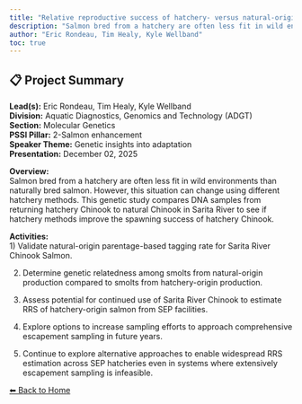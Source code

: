 ---
title: "Relative reproductive success of hatchery- versus natural-origin salmon in Canadian integrated populations"
description: "Salmon bred from a hatchery are often less fit in wild environments than naturally bred salmon. However, this situation can change using different hatchery methods. This genetic study compares DNA samples from returning hatchery Chinook to natural Chinook in Sarita River to see if hatchery methods improve the spawning success of hatchery Chinook."
author: "Eric Rondeau, Tim Healy, Kyle Wellband"
toc: true
---

## 📋 Project Summary

**Lead(s):** Eric Rondeau, Tim Healy, Kyle Wellband  
**Division:** Aquatic Diagnostics, Genomics and Technology (ADGT)  
**Section:** Molecular Genetics  
**PSSI Pillar:** 2-Salmon enhancement  
**Speaker Theme:** Genetic insights into adaptation  
**Presentation:** December 02, 2025  

**Overview:**  
Salmon bred from a hatchery are often less fit in wild environments than naturally bred salmon. However, this situation can change using different hatchery methods. This genetic study compares DNA samples from returning hatchery Chinook to natural Chinook in Sarita River to see if hatchery methods improve the spawning success of hatchery Chinook.   

**Activities:**  
1) Validate natural-origin parentage-based tagging rate for Sarita River Chinook Salmon.
2) Determine genetic relatedness among smolts from natural-origin production compared to smolts from hatchery-origin production.
3) Assess potential for continued use of Sarita River Chinook to estimate RRS of hatchery-origin salmon from SEP facilities.
4) Explore options to increase sampling efforts to approach comprehensive escapement sampling in future years.
5) Continue to explore alternative approaches to enable widespread RRS estimation across SEP hatcheries even in systems where extensively escapement sampling is infeasible.

[⬅ Back to Home](../index.qmd)
